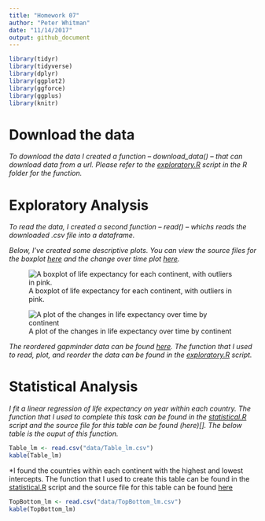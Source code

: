 ```yaml
---
title: "Homework 07"
author: "Peter Whitman"
date: "11/14/2017"
output: github_document
---
```


```r
library(tidyr)
library(tidyverse)
library(dplyr)
library(ggplot2)
library(ggforce)
library(ggplus)
library(knitr)
```

# Download the data

*To download the data I created a function -- download_data() -- that can download data from a url. Please refer to the [exploratory.R]() script in the R folder for the function.*

# Exploratory Analysis

*To read the data, I created a second function -- read() -- whichs reads the downloaded .csv file into a dataframe.*

*Below, I've created some descriptive plots. You can view the source files for the boxplot [here]() and the change over time plot [here]().*


![A boxplot of life expectancy for each continent, with outliers in pink.](figures/LifeExp_BoxPlot.png)


![A plot of the changes in life expectancy over time by continent](figures/LifeExp_OverTime.png)

*The reordered gapminder data can be found [here](). The function that I used to read, plot, and reorder the data can be found in the [exploratory.R]() script.*

# Statistical Analysis

*I fit a linear regression of life expectancy on year within each country. The function that I used to complete this task can be found in the [statistical.R]() script and the source file for this table can be found (here)[]. The below table is the ouput of this function.*

```r
Table_lm <- read.csv("data/Table_lm.csv")
kable(Table_lm)
```

*I found the countries within each continent with the highest and lowest intercepts. The function that I used to create this table can be found in the [statistical.R]() script and the source file for this table can be found [here]()

```r
TopBottom_lm <- read.csv("data/TopBottom_lm.csv")
kable(TopBottom_lm)
```

